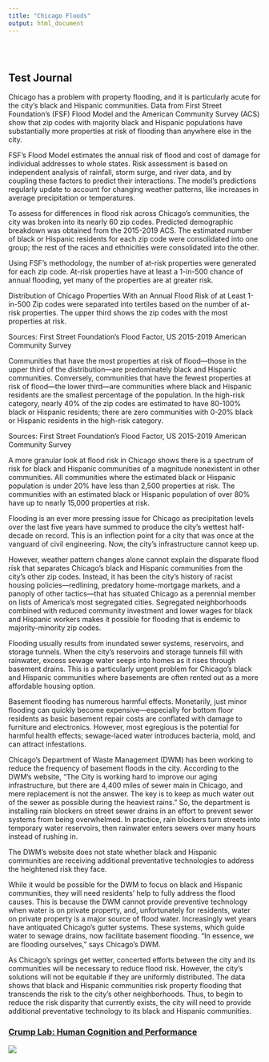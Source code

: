 ```yaml
---
title: "Chicago Floods"
output: html_document
---
```


<style type="text/css">
.title {
  display: none;
}

#getting-started img {
  margin-right: 10px;
}

</style>

<div class="row" style="padding-top: 30px;">
<div class="col-sm-6">

# **Test Journal**

Chicago has a problem with property flooding, and it is particularly acute for the city’s black and Hispanic communities. Data from First Street Foundation’s (FSF) Flood Model and the American Community Survey (ACS) show that zip codes with majority black and Hispanic populations have substantially more properties at risk of flooding than anywhere else in the city.

FSF’s Flood Model estimates the annual risk of flood and cost of damage for individual addresses to whole states. Risk assessment is based on independent analysis of rainfall, storm surge, and river data, and by coupling these factors to predict their interactions. The model’s predictions regularly update to account for changing weather patterns, like increases in average precipitation or temperatures. 

To assess for differences in flood risk across Chicago’s communities, the city was broken into its nearly 60 zip codes. Predicted demographic breakdown was obtained from the 2015-2019 ACS. The estimated number of black or Hispanic residents for each zip code were consolidated into one group; the rest of the races and ethnicities were consolidated into the other. 

Using FSF’s methodology, the number of at-risk properties were generated for each zip code. At-risk properties have at least a 1-in-500 chance of annual flooding, yet many of the properties are at greater risk.

Distribution of Chicago Properties With an Annual Flood Risk of at Least 1-in-500
Zip codes were separated into tertiles based on the number of at-risk properties. The upper third shows the zip codes with the most properties at risk.

Sources: First Street Foundation’s Flood Factor, US 2015-2019 American Community Survey

Communities that have the most properties at risk of flood—those in the upper third of the distribution—are predominately black and Hispanic communities. Conversely, communities that have the fewest properties at risk of flood—the lower third—are communities where black and Hispanic residents are the smallest percentage of the population. In the high-risk category, nearly 40% of the zip codes are estimated to have 80-100% black or Hispanic residents; there are zero communities with 0-20% black or Hispanic residents in the high-risk category. 

Sources: First Street Foundation’s Flood Factor, US 2015-2019 American Community Survey

A more granular look at flood risk in Chicago shows there is a spectrum of risk for black and Hispanic communities of a magnitude nonexistent in other communities. All communities where the estimated black or Hispanic population is under 20% have less than 2,500 properties at risk. The communities with an estimated black or Hispanic population of over 80% have up to nearly 15,000 properties at risk.

Flooding is an ever more pressing issue for Chicago as precipitation levels over the last five years have summed to produce the city’s wettest half-decade on record. This is an inflection point for a city that was once at the vanguard of civil engineering. Now, the city’s infrastructure cannot keep up.

However, weather pattern changes alone cannot explain the disparate flood risk that separates Chicago’s black and Hispanic communities from the city’s other zip codes. Instead, it has been the city’s history of racist housing policies—redlining, predatory home-mortgage markets, and a panoply of other tactics—that has situated Chicago as a perennial member on lists of America’s most segregated cities. Segregated neighborhoods combined with reduced community investment and lower wages for black and Hispanic workers makes it possible for flooding that is endemic to majority-minority zip codes.

Flooding usually results from inundated sewer systems, reservoirs, and storage tunnels. When the city’s reservoirs and storage tunnels fill with rainwater, excess sewage water seeps into homes as it rises through basement drains. This is a particularly urgent problem for Chicago’s black and Hispanic communities where basements are often rented out as a more affordable housing option. 

Basement flooding has numerous harmful effects. Monetarily, just minor flooding can quickly become expensive—especially for bottom floor residents as basic basement repair costs are conflated with damage to furniture and electronics. However, most egregious is the potential for harmful health effects; sewage-laced water introduces bacteria, mold, and can attract infestations. 

Chicago’s Department of Waste Management (DWM) has been working to reduce the frequency of basement floods in the city. According to the DWM’s website, “The City is working hard to improve our aging infrastructure, but there are 4,400 miles of sewer main in Chicago, and mere replacement is not the answer.  The key is to keep as much water out of the sewer as possible during the heaviest rains.” So, the department is installing rain blockers on street sewer drains in an effort to prevent sewer systems from being overwhelmed. In practice, rain blockers turn streets into temporary water reservoirs, then rainwater enters sewers over many hours instead of rushing in. 

The DWM’s website does not state whether black and Hispanic communities are receiving additional preventative technologies to address the heightened risk they face. 

While it would be possible for the DWM to focus on black and Hispanic communities, they will need residents’ help to fully address the flood causes. This is because the DWM cannot provide preventive technology when water is on private property, and, unfortunately for residents, water on private property is a major source of flood water. Increasingly wet years have antiquated Chicago’s gutter systems. These systems, which guide water to sewage drains, now facilitate basement flooding. “In essence, we are flooding ourselves,” says Chicago’s DWM.

As Chicago’s springs get wetter, concerted efforts between the city and its communities will be necessary to reduce flood risk. However, the city’s solutions will not be equitable if they are uniformly distributed. The data shows that black and Hispanic communities risk property flooding that transcends the risk to the city’s other neighborhoods. Thus, to begin to reduce the risk disparity that currently exists, the city will need to provide additional preventative technology to its black and Hispanic communities.  

</div>
<div class="col-sm-6">

### [Crump Lab: Human Cognition and Performance](https://crumplab.github.io)

<a href = "https://crumplab.github.io">
![](images/logo.png)
</a>
</div>
